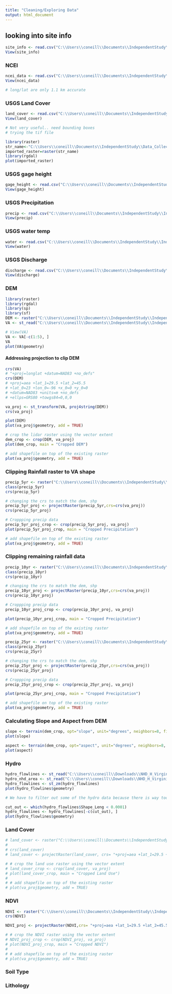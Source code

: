 ```yaml
---
title: "Cleaning/Exploring Data"
output: html_document
---
```


## looking into site info

```r
site_info <- read.csv("C:\\Users\\coneill\\Documents\\IndependentStudy\\Independent_Study_Data_gather\\site_info\\site_info_01621050.csv")
View(site_info)
```


### NCEI

```r
ncei_data <- read.csv("C:\\Users\\coneill\\Documents\\IndependentStudy\\Data_Collection_5_22\\2163751.csv")
View(ncei_data)

# long/lat are only 1.1 km accurate

```

### USGS Land Cover

```r
land_cover <- read.csv("C:\\Users\\coneill\\Documents\\IndependentStudy\\Data_Collection_5_22\\gaplf2011lc_v30_VA\\gaplf2011lc_v30_state_summary.csv")
View(land_cover)

# Not very useful.. need bounding boxes
# trying the tif file

library(raster)
str_name<-"C:\\Users\\coneill\\Documents\\IndependentStudy\\Data_Collection_5_22\\gaplf2011lc_v30_VA\\gaplf2011lc_v30_va.tif"
imported_raster=raster(str_name)
library(rgdal)
plot(imported_raster)
```



### USGS gage height

```r
gage_height <- read.csv("C:\\Users\\coneill\\Documents\\IndependentStudy\\Independent_Study_Data_gather\\gage_height\\sitedata_01613900.csv")
View(gage_height)
```

### USGS Precipitation 

```r
precip <- read.csv("C:\\Users\\coneill\\Documents\\IndependentStudy\\Independent_Study_Data_gather\\precip\\site_precip_01652500.csv")
View(precip)
```



### USGS water temp

```r
water <- read.csv("C:\\Users\\coneill\\Documents\\IndependentStudy\\Independent_Study_Data_gather\\water_temp\\watertemp_01622464.csv")
View(water)

```


### USGS Discharge

```r
discharge <- read.csv("C:\\Users\\coneill\\Documents\\IndependentStudy\\Independent_Study_Data_gather\\discharge\\site_discharge_01613900.csv")
View(discharge)
```


### DEM 

```r
library(raster)
library(rgdal)
library(sp)
library(sf)
DEM <- raster("C:\\Users\\coneill\\Documents\\IndependentStudy\\Independent_Study_Data_gather\\Data\\DEM\\orig_dem_Clip1.tif")
VA <- st_read("C:\\Users\\coneill\\Documents\\IndependentStudy\\Independent_Study_Data_gather\\Data\\VA_shape\\GOVTUNIT_Virginia_State_Shape\\Shape\\GU_StateOrTerritory.shp")
```

```r

# View(VA)
VA <- VA[-c(1:5), ]
VA
plot(VA$geometry)
```


#### Addressing projection to clip DEM

```r
crs(VA)
# "+proj=longlat +datum=NAD83 +no_defs"
crs(DEM)
# +proj=aea +lat_1=29.5 +lat_2=45.5
# +lat_0=23 +lon_0=-96 +x_0=0 +y_0=0
# +datum=NAD83 +units=m +no_defs
# +ellps=GRS80 +towgs84=0,0,0

va_proj <- st_transform(VA, proj4string(DEM))
crs(va_proj)
```

```r
plot(DEM)
plot(va_proj$geometry, add = TRUE)
```


```r
# crop the lidar raster using the vector extent
dem_crop <- crop(DEM, va_proj)
plot(dem_crop, main = "Cropped DEM")

# add shapefile on top of the existing raster
plot(va_proj$geometry, add = TRUE)

```


### Clipping Rainfall raster to VA shape

```r
precip_5yr <- raster("C:\\Users\\coneill\\Documents\\IndependentStudy\\Independent_Study_Data_gather\\Data\\precip_rasters\\orb5yr24ha_ams\\orb5yr24ha_ams.asc")
class(precip_5yr)
crs(precip_5yr)
```

```r
# changing the crs to match the dem, shp 
precip_5yr_proj <- projectRaster(precip_5yr,crs=crs(va_proj))
crs(precip_5yr_proj)

```

```r
# Croppping precip data
precip_5yr_proj_crop <- crop(precip_5yr_proj, va_proj)
plot(precip_5yr_proj_crop, main = "Cropped Precipitation")

# add shapefile on top of the existing raster
plot(va_proj$geometry, add = TRUE)
```



### Clipping remaining rainfall data

```r
precip_10yr <- raster("C:\\Users\\coneill\\Documents\\IndependentStudy\\Independent_Study_Data_gather\\Data\\precip_rasters\\orb10yr24ha_ams\\orb10yr24ha_ams.asc")
class(precip_10yr)
crs(precip_10yr)

# changing the crs to match the dem, shp 
precip_10yr_proj <- projectRaster(precip_10yr,crs=crs(va_proj))
crs(precip_10yr_proj)
```


```r
# Croppping precip data
precip_10yr_proj_crop <- crop(precip_10yr_proj, va_proj)

plot(precip_10yr_proj_crop, main = "Cropped Precipitation")

# add shapefile on top of the existing raster
plot(va_proj$geometry, add = TRUE)
```


```r
precip_25yr <- raster("C:\\Users\\coneill\\Documents\\IndependentStudy\\Independent_Study_Data_gather\\Data\\precip_rasters\\orb25yr24ha_ams\\orb25yr24ha_ams.asc")
class(precip_25yr)
crs(precip_25yr)

# changing the crs to match the dem, shp 
precip_25yr_proj <- projectRaster(precip_25yr,crs=crs(va_proj))
crs(precip_25yr_proj)
```


```r
# Croppping precip data
precip_25yr_proj_crop <- crop(precip_25yr_proj, va_proj)

plot(precip_25yr_proj_crop, main = "Cropped Precipitation")

# add shapefile on top of the existing raster
plot(va_proj$geometry, add = TRUE)
```


### Calculating Slope and Aspect from DEM


```r
slope <- terrain(dem_crop, opt="slope", unit="degrees", neighbors=8, filename="slope")
plot(slope)
```


```r
aspect <- terrain(dem_crop, opt="aspect", unit="degrees", neighbors=8, filename="aspect", overwrite = TRUE)
plot(aspect)
```


### Hydro 

```r
hydro_flowlines <- st_read("C:\\Users\\coneill\\Downloads\\NHD_H_Virginia_State_Shape\\Shape\\NHDFlowline.shp")
hydro_nhd_area <- st_read("C:\\Users\\coneill\\Downloads\\NHD_H_Virginia_State_Shape\\Shape\\NHDArea.shp")
hydro_flowlines <- st_zm(hydro_flowlines)
plot(hydro_flowlines$geometry)
```


```r
# We have to filter out some of the hydro data because there is way too much detail on the map 

cut_out <- which(hydro_flowlines$Shape_Leng < 0.0001)
hydro_flowlines <- hydro_flowlines[-c(cut_out), ]
plot(hydro_flowlines$geometry)
```


### Land Cover

```r
# land_cover <- raster("C:\\Users\\coneill\\Documents\\IndependentStudy\\Independent_Study_Data_gather\\Data\\land_cover\\NLCD_2016_Land_Cover_L48_.tif")
# 
# crs(land_cover)
# land_cover <- projectRaster(land_cover, crs= "+proj=aea +lat_1=29.5 +lat_2=45.5 +lat_0=23 +lon_0=-96 +x_0=0 +y_0=0 +datum=NAD83 +units=m +no_defs +ellps=GRS80 +towgs84=0,0,0")

```



```r
# # crop the land use raster using the vector extent
# land_cover_crop <- crop(land_cover, va_proj)
# plot(land_cover_crop, main = "Cropped Land Use")
# 
# # add shapefile on top of the existing raster
# plot(va_proj$geometry, add = TRUE)

```


### NDVI

```r
NDVI <- raster("C:\\Users\\coneill\\Documents\\IndependentStudy\\Independent_Study_Data_gather\\Data\\NDVI\\US_eMAH_NDVI.2020.133-139.QKM.COMPRES.006.2020141150413\\US_eMAH_NDVI.2020.133-139.QKM.VI_ACQI.006.2020141145034.tif")
crs(NDVI)

NDVI_proj <- projectRaster(NDVI,crs= "+proj=aea +lat_1=29.5 +lat_2=45.5 +lat_0=23 +lon_0=-96 +x_0=0 +y_0=0 +datum=NAD83 +units=m +no_defs +ellps=GRS80 +towgs84=0,0,0")
```


```r
# # crop the NDVI raster using the vector extent
# NDVI_proj_crop <- crop(NDVI_proj, va_proj)
# plot(NDVI_proj_crop, main = "Cropped NDVI")
# 
# # add shapefile on top of the existing raster
# plot(va_proj$geometry, add = TRUE)

```

### Soil Type

### Lithology 









